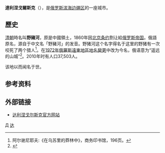 {{Expand Russian | Дальнегорск|2015年12月17日}}
{{Infobox Russian town 
|official_name = 達利涅戈爾斯克 <br> {{lang|ru|Дальнего́рск}}
|chinese_name                 = 
|russian_name                 =  
|image_skyline                = Пушкинская (Микрорайон Горелое, Дальнегорск).jpg
|imagesize                    = 200px
|pushpin_map                  = 
|pushpin_label_position       = 
|subdivision_type             = 國家
|subdivision_type1            = [[俄羅斯行政区划|州]]
|subdivision_type2            = 
|found_title                  = 據[[北京條約|北京條約]]從中國佔領
|found_date                   = 1860年
|established_title            = 改名
|established_date             = 1972年（[[1972年俄羅斯遠東地區地名變更|遠東地區地名變更]]）
|leader_title                 = 
|leader_name                  = 
|website                      = http://www.dalnegorsk.ru/
}}

'''達利涅戈爾斯克'''（{{lang-ru|Дальнего́рск}}），是[[俄罗斯|俄罗斯]][[滨海边疆区|滨海边疆区]]的一座城市。

==歷史==
[[清朝|清朝]]時名叫'''野豬河'''，原是中國領土，1860年因[[北京条约|北京条约]]割让給[[俄罗斯帝国|俄罗斯帝国]]。俄語原名{{lang|ru|Те́тюхе}}，源自于中文名「野豬河」的发音。野猪河这个名字得名于这里的野猪有一次咬死了两个猎人<ref> 阿尔谢尼耶夫:《在乌苏里的莽林中》，商务印书馆，196页。</ref>。在[[1972年俄羅斯遠東地區地名變更|1972年俄羅斯遠東地區地名變更]]中改为今名，俄语意为“遥远的山城”<ref>{{Cite web|url= https://cn.govopendata.com/renminribao/1973/3/7/6/|title= 两种手法 一个目的——苏修更改远东地名的丑恶用心|work= 新华社|date= 1973-03-06|access-date= 2022-01-01|archive-date= 2022-01-01|archive-url= https://web.archive.org/web/20220101192327/https://cn.govopendata.com/renminribao/1973/3/7/6/|dead-url= no}}</ref>。2010年时有人口37,503人。

该地以{{le|611高地UFO事件|Height 611 UFO incident}}而闻名于世。

== 参考资料 ==
{{reflist}}

== 外部链接 ==
* [http://www.dalnegorsk.ru 达利涅戈尔斯克官方网站] {{Wayback|url=http://www.dalnegorsk.ru/ |date=20210228072306 }}

{{滨海边疆区城市}}

[[Category:滨海边疆区城市|Д]]
[[Category:外满洲城市|达]]